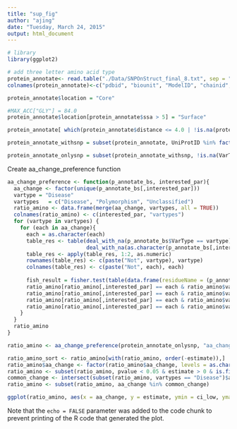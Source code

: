 ```yaml
---
title: "sup_fig"
author: "ajing"
date: "Tuesday, March 24, 2015"
output: html_document
---
```



```r
# library
library(ggplot2)

# add three letter amino acid type
protein_annotate<- read.table("./Data/SNPOnStruct_final_8.txt", sep = "\t", header = F, quote = "", na.string = "\\N")
colnames(protein_annotate)<-c("pdbid", "biounit", "ModelID", "chainid", "resnam", "resnum", "structcode", "ssa", "rsa", "UniProtID", "uniprot_resnam", "uniprot_resnum", "bs_biounit", "bs_p_chainid", "bs_p_resnum", "ligandName", "BindingSiteComment", "distance", "genename", "SwissProt_AC", "FTID", "AABefore", "prot_resnum", "AAAfter", "VarType", "dbSNPID", "DiseaseName", "uniprot_resnam_3d", "AABeforeProp", "AAAfterProp", "proteinname", "reviewed", "gene_name_acc", "interproname_acc")

protein_annotate$location = "Core"

#MAX_ACC["GLY"] = 84.0
protein_annotate$location[protein_annotate$ssa > 5] = "Surface"

protein_annotate[ which(protein_annotate$distance <= 4.0 | !is.na(protein_annotate$BindingSiteComment)),'location'] = "Binding Site"

protein_annotate_withsnp = subset(protein_annotate, UniProtID %in% factor(unique(subset(protein_annotate, !is.na(VarType))$UniProtID)))

protein_annotate_onlysnp = subset(protein_annotate_withsnp, !is.na(VarType))
```

Create aa_change_preference function
```r
aa_change_preference <- function(p_annotate_bs, interested_par){
  aa_change <- factor(unique(p_annotate_bs[,interested_par]))
  vartype = "Disease"
  vartypes   = c("Disease", "Polymorphism", "Unclassified")
  ratio_amino <- data.frame(merge(aa_change, vartypes, all = TRUE))
  colnames(ratio_amino) <- c(interested_par, "vartypes")
  for (vartype in vartypes) {
    for (each in aa_change){
      each = as.character(each)
      table_res <- table(deal_with_na(p_annotate_bs$VarType == vartype),
                         deal_with_na(as.character(p_annotate_bs[,interested_par]) == each))
      table_res <- apply(table_res, 1:2, as.numeric)
      rownames(table_res) <- c(paste("Not", vartype), vartype)
      colnames(table_res) <- c(paste("Not", each), each)
      
      fish_result = fisher.test(table(data.frame(residueName = (p_annotate_bs[,interested_par] == each), Disease = p_annotate_bs$VarType == vartype)))
      ratio_amino[ratio_amino[,interested_par] == each & ratio_amino$vartypes == vartype,"estimate"] = fish_result$estimate
      ratio_amino[ratio_amino[,interested_par] == each & ratio_amino$vartypes == vartype,"ci_low"] = fish_result$conf.int[1]
      ratio_amino[ratio_amino[,interested_par] == each & ratio_amino$vartypes == vartype,"ci_up"] = fish_result$conf.int[2]
      ratio_amino[ratio_amino[,interested_par] == each & ratio_amino$vartypes == vartype,"pvalue"] = fish_result$p.value
    }
  }
  ratio_amino
}

```

```r
ratio_amino <- aa_change_preference(protein_annotate_onlysnp, "aa_change")

ratio_amino_sort <- ratio_amino[with(ratio_amino, order(-estimate)),]
ratio_amino$aa_change <- factor(ratio_amino$aa_change, levels = as.character(subset(ratio_amino_sort, vartypes == "Disease")$aa_change))
ratio_amino <- subset(ratio_amino, pvalue < 0.05 & estimate > 0 & is.finite(estimate) & vartypes %in% c("Disease", "Polymorphism"))
common_change <- intersect(subset(ratio_amino, vartypes == "Disease")$aa_change, subset(ratio_amino, vartypes == "Polymorphism")$aa_change)
ratio_amino <- subset(ratio_amino, aa_change %in% common_change)

ggplot(ratio_amino, aes(x = aa_change, y = estimate, ymin = ci_low, ymax = ci_up)) + geom_pointrange(aes(col = vartypes), position=position_dodge(width=0.30))  + ylab("Odds ratio & 95% CI") + geom_hline(aes(yintercept = 1)) + xlab("") + scale_y_log10() + theme(axis.text.x = element_text(size=8, angle=30))
```


Note that the `echo = FALSE` parameter was added to the code chunk to prevent printing of the R code that generated the plot.
